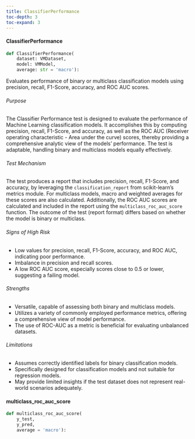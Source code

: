 ```yaml
---
title: ClassifierPerformance
toc-depth: 3
toc-expand: 3
---
```







#### ClassifierPerformance

```python
def ClassifierPerformance(
    dataset: VMDataset,
    model: VMModel,
    average: str = 'macro'):
```

Evaluates performance of binary or multiclass classification models using precision, recall, F1-Score, accuracy,
and ROC AUC scores.

###### Purpose

The Classifier Performance test is designed to evaluate the performance of Machine Learning classification models.
It accomplishes this by computing precision, recall, F1-Score, and accuracy, as well as the ROC AUC (Receiver
operating characteristic - Area under the curve) scores, thereby providing a comprehensive analytic view of the
models' performance. The test is adaptable, handling binary and multiclass models equally effectively.

###### Test Mechanism

The test produces a report that includes precision, recall, F1-Score, and accuracy, by leveraging the
`classification_report` from scikit-learn's metrics module. For multiclass models, macro and weighted averages for
these scores are also calculated. Additionally, the ROC AUC scores are calculated and included in the report using
the `multiclass_roc_auc_score` function. The outcome of the test (report format) differs based on whether the model
is binary or multiclass.

###### Signs of High Risk

- Low values for precision, recall, F1-Score, accuracy, and ROC AUC, indicating poor performance.
- Imbalance in precision and recall scores.
- A low ROC AUC score, especially scores close to 0.5 or lower, suggesting a failing model.

###### Strengths

- Versatile, capable of assessing both binary and multiclass models.
- Utilizes a variety of commonly employed performance metrics, offering a comprehensive view of model performance.
- The use of ROC-AUC as a metric is beneficial for evaluating unbalanced datasets.

###### Limitations

- Assumes correctly identified labels for binary classification models.
- Specifically designed for classification models and not suitable for regression models.
- May provide limited insights if the test dataset does not represent real-world scenarios adequately.




 
#### multiclass_roc_auc_score

```python
def multiclass_roc_auc_score(
    y_test,
    y_pred,
    average = 'macro'):
```

 